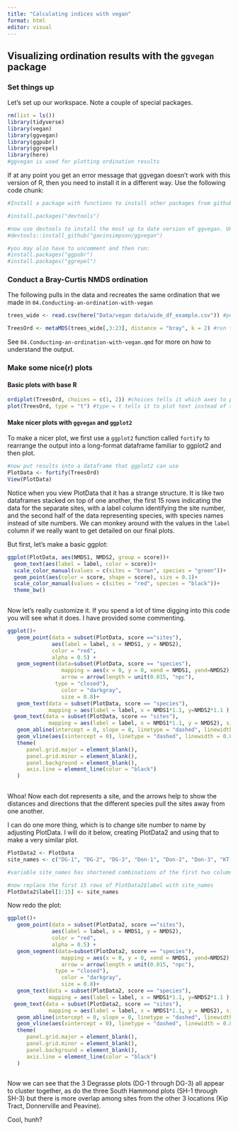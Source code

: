 ```yaml
---
title: "Calculating indices with vegan"
format: html
editor: visual
---
```


## Visualizing ordination results with the `ggvegan` package

### Set things up

Let's set up our workspace. Note a couple of special packages.

```r
rm(list = ls())
library(tidyverse)
library(vegan)
library(ggvegan)
library(ggpubr)
library(ggrepel)
library(here)
#ggvegan is used for plotting ordination results

```

If at any point you get an error message that ggvegan doesn't work with this version of R, then you need to install it in a different way. Use the following code chunk:

```r
#Install a package with functions to install other packages from github - uncomment the #next line to run it.

#install.packages("devtools") 

#now use devtools to install the most up to date version of ggvegan. Uncomment to run:
#devtools::install_github("gavinsimpson/ggvegan") 

#you may also have to uncomment and then run:
#install.packages("ggpubr") 
#install.packages("ggrepel")

```

### Conduct a Bray-Curtis NMDS ordination

The following pulls in the data and recreates the same ordination that we made in `04.Conducting-an-ordination-with-vegan`

```r
trees_wide <- read.csv(here("Data/vegan data/wide_df_example.csv")) #pull in the data

TreesOrd <- metaMDS(trees_wide[,3:23], distance = "bray", k = 2) #run the ordination
```

See `04.Conducting-an-ordination-with-vegan.qmd` for more on how to understand the output.

### Make some nice(r) plots

#### Basic plots with base R

```r
ordiplot(TreesOrd, choices = c(1, 2)) #choices tells it which axes to plot
plot(TreesOrd, type = "t") #type = t tells it to plot text instead of symbols
```

#### Make nicer plots with `ggvegan` and `ggplot2`

To make a nicer plot, we first use a `ggplot2` function called `fortify` to rearrange the output into a long-format dataframe familiar to ggplot2 and then plot.

```r
#now put results into a dataframe that ggplot2 can use
PlotData <- fortify(TreesOrd) 
View(PlotData)
```

Notice when you view PlotData that it has a strange structure. It is like two dataframes stacked on top of one another, the first 15 rows indicating the data for the separate sites, with a label column identifying the site number, and the second half of the data representing species, with species names instead of site numbers. We can monkey around with the values in the `label` column if we really want to get detailed on our final plots.

But first, let's make a basic ggplot:

```r
ggplot(PlotData, aes(NMDS1, NMDS2, group = score))+
  geom_text(aes(label = label, color = score))+
  scale_color_manual(values = c(sites = "brown", species = "green"))+
  geom_point(aes(color = score, shape = score), size = 0.1)+
  scale_color_manual(values = c(sites = "red", species = "black"))+
  theme_bw()
               
```

Now let's really customize it. If you spend a lot of time digging into this code you will see what it does. I have provided some commenting.

```r
ggplot()+
   geom_point(data = subset(PlotData, score =="sites"), 
              aes(label = label, x = NMDS1, y = NMDS2),
              color = "red",
              alpha = 0.5) +
   geom_segment(data=subset(PlotData, score == "species"),
                 mapping = aes(x = 0, y = 0, xend = NMDS1, yend=NMDS2),
                 arrow = arrow(length = unit(0.015, "npc"),
               type = "closed"),
                 color = "darkgray",
                 size = 0.8)+
   geom_text(data = subset(PlotData, score == "species"),
             mapping = aes(label = label, x = NMDS1*1.1, y=NMDS2*1.1 ), size = 8/.pt)+ #plots species names on plot
  geom_text(data = subset(PlotData, score == "sites"),
             mapping = aes(label = label, x = NMDS1*1.1, y = NMDS2), size = 10/.pt, color = "red")+ #plots
   geom_abline(intercept = 0, slope = 0, linetype = "dashed", linewidth = 0.8, color = "gray")+
   geom_vline(aes(xintercept = 0), linetype = "dashed", linewidth = 0.8, color = "gray")+
   theme(
      panel.grid.major = element_blank(),
      panel.grid.minor = element_blank(),
      panel.background = element_blank(),
      axis.line = element_line(color = "black")
   )
   
```

Whoa! Now each dot represents a site, and the arrows help to show the distances and directions that the different species pull the sites away from one another.

I can do one more thing, which is to change site number to name by adjusting PlotData. I will do it below, creating PlotData2 and using that to make a very similar plot.

```r
PlotData2 <- PlotData
site_names <- c("DG-1", "DG-2", "DG-3", "Don-1", "Don-2", "Don-3", "KT-1", "KT-2", "KT-3", "P-1", "P-2", "P-3", "SH-1", "SH-2", "SH-3")

#variable site_names has shortened combinations of the first two columns of trees_wide.

#now replace the first 15 rows of PlotData2$label with site_names
PlotData2$label[1:15] <- site_names

```

Now redo the plot:

```r
ggplot()+
   geom_point(data = subset(PlotData2, score =="sites"), 
              aes(label = label, x = NMDS1, y = NMDS2),
              color = "red",
              alpha = 0.5) +
   geom_segment(data=subset(PlotData2, score == "species"),
                 mapping = aes(x = 0, y = 0, xend = NMDS1, yend=NMDS2),
                 arrow = arrow(length = unit(0.015, "npc"),
               type = "closed"),
                 color = "darkgray",
                 size = 0.8)+
   geom_text(data = subset(PlotData2, score == "species"),
             mapping = aes(label = label, x = NMDS1*1.1, y=NMDS2*1.1 ), size = 8/.pt)+ #plots species names on plot
  geom_text(data = subset(PlotData2, score == "sites"),
             mapping = aes(label = label, x = NMDS1*1.1, y = NMDS2), size = 10/.pt, color = "red")+ #plots
   geom_abline(intercept = 0, slope = 0, linetype = "dashed", linewidth = 0.8, color = "gray")+
   geom_vline(aes(xintercept = 0), linetype = "dashed", linewidth = 0.8, color = "gray")+
   theme(
      panel.grid.major = element_blank(),
      panel.grid.minor = element_blank(),
      panel.background = element_blank(),
      axis.line = element_line(color = "black")
   )
   
```

Now we can see that the 3 Degrasse plots (DG-1 through DG-3) all appear to cluster together, as do the three South Hammond plots (SH-1 through SH-3) but there is more overlap among sites from the other 3 locations (Kip Tract, Donnerville and Peavine).

Cool, hunh?
